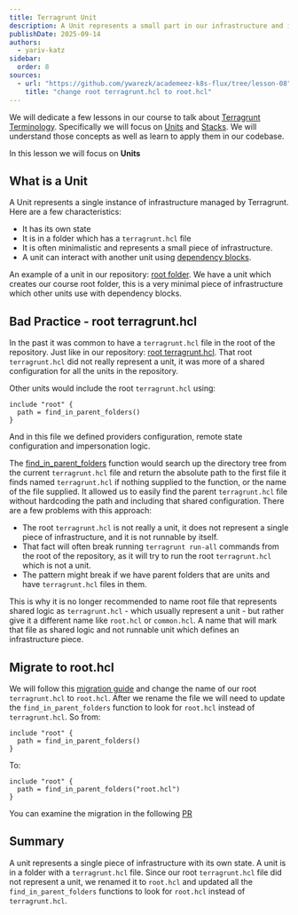 ```yaml
---
title: Terragrunt Unit
description: A Unit represents a small part in our infrastructure and it is identified by a terragrunt.hcl file
publishDate: 2025-09-14
authors:
  - yariv-katz
sidebar:
  order: 8
sources:
  - url: "https://github.com/ywarezk/academeez-k8s-flux/tree/lesson-08"
    title: "change root terragrunt.hcl to root.hcl"
---
```


We will dedicate a few lessons in our course to talk about [Terragrunt Terminology](https://terragrunt.gruntwork.io/docs/getting-started/terminology/).
Specifically we will focus on [Units](https://terragrunt.gruntwork.io/docs/features/units/) and [Stacks](https://terragrunt.gruntwork.io/docs/features/stacks/).
We will understand those concepts as well as learn to apply them in our codebase.

In this lesson we will focus on **Units**

## What is a Unit

A Unit represents a single instance of infrastructure managed by Terragrunt. Here are a few characteristics:
- It has its own state
- It is in a folder which has a `terragrunt.hcl` file
- It is often minimalistic and represents a small piece of infrastructure.
- A unit can interact with another unit using [dependency blocks](https://terragrunt.gruntwork.io/docs/reference/hcl/blocks#dependency).

An example of a unit in our repository: [root folder](https://github.com/ywarezk/academeez-k8s-flux/tree/main/iac/gcp/tofu/common/folders/root).
We have a unit which creates our course root folder, this is a very minimal piece of infrastructure which other units use with dependency blocks.

## Bad Practice - root terragrunt.hcl

In the past it was common to have a `terragrunt.hcl` file in the root of the repository.
Just like in our repository: [root terragrunt.hcl](https://github.com/ywarezk/academeez-k8s-flux/tree/main/iac/gcp/tofu).
That root `terragrunt.hcl` did not really represent a unit, it was more of a shared configuration for all the units in the repository.

Other units would include the root `terragrunt.hcl` using:

```hcl
include "root" {
  path = find_in_parent_folders()
}
```

And in this file we defined providers configuration, remote state configuration and impersonation logic.

The [find_in_parent_folders](https://terragrunt.gruntwork.io/docs/reference/hcl/functions/#find_in_parent_folders) function would search up the directory tree from the current `terragrunt.hcl` file and return the absolute path to the first file it finds named `terragrunt.hcl` if nothing supplied to the function, or the name of the file supplied.
It allowed us to easily find the parent `terragrunt.hcl` file without hardcoding the path and including that shared configuration.
There are a few problems with this approach:
- The root `terragrunt.hcl` is not really a unit, it does not represent a single piece of infrastructure, and it is not runnable by itself.
- That fact will often break running `terragrunt run-all` commands from the root of the repository, as it will try to run the root `terragrunt.hcl` which is not a unit.
- The pattern might break if we have parent folders that are units and have `terragrunt.hcl` files in them.

This is why it is no longer recommended to name root file that represents shared logic as `terragrunt.hcl` - which usually represent a unit - but rather give it a different name like `root.hcl` or `common.hcl`.
A name that will mark that file as shared logic and not runnable unit which defines an infrastructure piece.

## Migrate to root.hcl

We will follow this [migration guide](https://terragrunt.gruntwork.io/docs/migrate/migrating-from-root-terragrunt-hcl/) and change the name of our root `terragrunt.hcl` to `root.hcl`.
After we rename the file we will need to update the `find_in_parent_folders` function to look for `root.hcl` instead of `terragrunt.hcl`.
So from:

```hcl
include "root" {
  path = find_in_parent_folders()
}
```

To:

```hcl
include "root" {
  path = find_in_parent_folders("root.hcl")
}
```

You can examine the migration in the following [PR](https://github.com/ywarezk/academeez-k8s-flux/pull/11)

## Summary

A unit represents a single piece of infrastructure with its own state.
A unit is in a folder with a `terragrunt.hcl` file.
Since our root `terragrunt.hcl` file did not represent a unit, we renamed it to `root.hcl` and updated all the `find_in_parent_folders` functions to look for `root.hcl` instead of `terragrunt.hcl`.
